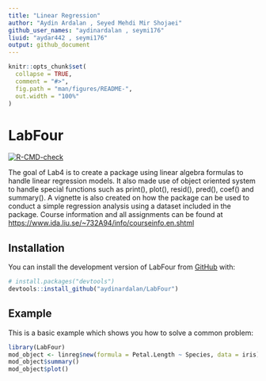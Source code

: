 ```yaml
---
title: "Linear Regression"
author: "Aydin Ardalan , Seyed Mehdi Mir Shojaei"
github_user_names: "aydinardalan , seymi176"
liuid: "aydar442 , seymi176"
output: github_document
---
```


<!-- README.md is generated from README.Rmd. Please edit that file -->

```r
knitr::opts_chunk$set(
  collapse = TRUE,
  comment = "#>",
  fig.path = "man/figures/README-",
  out.width = "100%"
)
```

# LabFour

<!-- badges: start -->
[![R-CMD-check](https://github.com/aydinardalan/LabFour/actions/workflows/R-CMD-check.yaml/badge.svg)](https://github.com/aydinardalan/LabFour/actions/workflows/R-CMD-check.yaml)
<!-- badges: end -->

The goal of Lab4 is to create a package using linear algebra formulas to handle linear regression models. It also made use of object oriented system to handle special functions such as print(), plot(), resid(), pred(), coef() and summary(). A vignette is also created on how the package can be used to conduct a simple regression analysis using a dataset included in the package. Course information and all assignments can be found at <https://www.ida.liu.se/~732A94/info/courseinfo.en.shtml>


## Installation

You can install the development version of LabFour from [GitHub](https://github.com/) with:

``` r
# install.packages("devtools")
devtools::install_github("aydinardalan/LabFour")
```

## Example

This is a basic example which shows you how to solve a common problem:

```r
library(LabFour)
mod_object <- linreg$new(formula = Petal.Length ~ Species, data = iris)
mod_object$summary()
mod_object$plot()
```